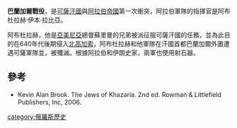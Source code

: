 '''巴蘭加爾戰役'''，是[[可薩汗國|可薩汗國]]與[[阿拉伯帝國|阿拉伯帝國]]第一次衝突，阿拉伯軍隊的指揮官是阿布杜拉赫·伊本·拉比亞。

阿布杜拉赫，他是[[亞美尼亞|亞美尼亞]]總督蘇里曼的兄弟被派征服可薩汗國的任務，並為此目的在640年代後期侵入[[北高加索|北高加索]]，阿布杜拉赫和他軍隊在汗國首都巴蘭加爾外圕遭遇可薩軍隊並，被殲滅。根據阿拉伯和伊朗史家，兩軍也使用射石器。

==參考==
*Kevin Alan Brook. The Jews of Khazaria. 2nd ed. Rowman & Littlefield Publishers, Inc, 2006.

[[category:俄羅斯歷史|category:俄羅斯歷史]]